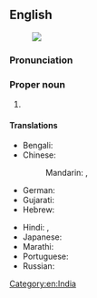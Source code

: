 ==English==
{{wikipedia}}
[[Image:Dadra and Nagar Haveli in India (disputed hatched).svg|thumb|]]

===Pronunciation===
{{IPA|en|/ˈdɑːdɹɑː ənd ˌnʌɡəɹˌhəˈvɛli/}}

===Proper noun===
{{en-proper noun}}

# {{place|en|former union territory/and/district|s/Dadra and Nagar Haveli and Daman and Diu|capital=Silvassa}}

====Translations====
{{trans-top|Indian state territory}}
* Bengali: {{t|bn|দাদরা ও নগর হাভেলি|sc=Beng}}
* Chinese:
*: Mandarin: {{t|cmn|達德拉-納加爾哈維利|sc=Hani}}, {{t|cmn|达德拉-纳加尔哈维利|tr=Dádélā-Nàjiā'ěr-Hāwéilì|sc=Hani}}
* German: {{t|de|Dadra und Nagar Haveli}}
* Gujarati: {{t|gu|દાદરા અને નગર હવેલી|sc=Gujr}}
* Hebrew: {{t|he|דאדרה ונאגר הבלי}}
{{trans-mid}}
* Hindi: {{t|hi|दादर और नगर हवेली}}, {{t+|hi|दादर और नागर हवेली}}
* Japanese: {{t|ja|ダードラー及びナガル・ハヴェーリー|tr=Dādorā oyobi Nagaru-Havērī}}
* Marathi: {{t|mr|दादरा आणि नगर हवेली|sc=Deva}}
* Portuguese: {{t|pt|Dadra e Nagar Haveli}}
* Russian: {{t|ru|Дадра и Нагар-Хавели}}
{{trans-bottom}}

[[Category:en:India]]